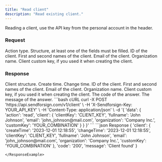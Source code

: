 ```yaml
---
title: "Read client"
description: "Read existing client."
---
```


Reading a client, use the API key from the personal account in the header.

### Request

<ParamField body="action" type="string" required>
  Action type.
</ParamField>

<ParamField body="client" type="string" required>
  Structure, at least one of the fields must be filled.

  <Expandable title="child attribute">

  <ParamField body="clientKey" type="string">
    ID of the client.  
  </ParamField>

  <ParamField body="fullname" type="string">
    First and second names of the client.  
  </ParamField>

  <ParamField body="email" type="string">
    Email of the client.  
  </ParamField>

  <ParamField body="organization" type="string">
    Organization name.  
  </ParamField>

  <ParamField body="customKey" type="string">
    Client custom key, if you used it when creating the client.
  </ParamField>

  </Expandable>

</ParamField>

### Response

  <ResponseField name="client" type="string">
    Client structure.

  <Expandable title="child attribute">

  <ResponseField name="createTime" type="string">
    Create time.
  </ResponseField>

  <ResponseField name="changeTime" type="string">
    Change time.
  </ResponseField>

  <ResponseField name="clientKey" type="string">
    ID of the client.
  </ResponseField>

  <ResponseField name="fullname" type="string">
    First and second names of the client.
  </ResponseField>

  <ResponseField name="email" type="string">
    Email of the client.
  </ResponseField>

  <ResponseField name="organization" type="string">
    Organization name.
  </ResponseField>

  <ResponseField name="customKey" type="string">
    Client custom key, if you used it when creating the client.
  </ResponseField>

  </Expandable>

  </ResponseField>

<ResponseField name="code" type="string">
  The code of the answer.
</ResponseField>

<ResponseField name="message" type="string">
  The message of the answer.
</ResponseField>

<RequestExample>
```bash cURL
curl -X POST 'https://api.sendforsign.com/v1/client' \
     -H 'X-Sendforsign-Key: YOUR_API_KEY' \
     -H 'Content-Type: application/json' \
     -d '{ 
		  'data': {
				   'action': 'read',
				   'client': {
							  'clientKey': 'CLIENT_KEY',
							  'fullname': 'John Johnson',
							  'email': 'john_johnson@mail.com',
							  'organization': 'Company Inc.',
							  'customKey': 'YOUR_COMBINATION'
						     }
				  }
       }'
```
</RequestExample>

<ResponseExample>
```json Response
	{
       'client': {
                'createTime': '2023-12-01 12:18:55',
				'changeTime': '2023-12-01 12:18:55',
                'clientKey': 'CLIENT_KEY', 
				'fullname': 'John Johnson',
    		    'email': 'john_johnson@mail.com',
				'organization': 'Company Inc.',
				'customKey': 'YOUR_COMBINATION'
		},
       'code': '200',
       'message': 'Client found'
    } 

```
</ResponseExample>
